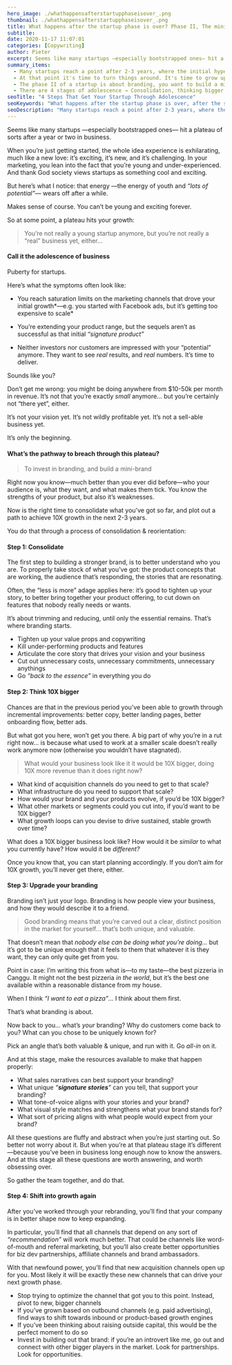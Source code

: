 ```yaml
---
hero_image: ./whathappensafterstartupphaseisover_.png
thumbnail: ./whathappensafterstartupphaseisover_.png
title: What happens after the startup phase is over? Phase II, The mini-brand
subtitle:
date: 2020-11-17 11:07:01
categories: [Copywriting]
author: Pieter
excerpt: Seems like many startups —especially bootstrapped ones— hit a plateau of sorts after a year or two in business.
summary_items:
  - Many startups reach a point after 2-3 years, where the initial hype is starting to cool.
  - At that point it's time to turn things around. It's time to grow up.
  - The phase II of a startup is about branding, you want to build a mini-brand
  - There are 4 stages of adolescence → Consolidation, thinking bigger, brand upgrading, growth.
seoTitle: "4 Steps That Get Your Startup Through Adolescence"
seoKeywords: "What happens after the startup phase is over, after the startup phase, mini-brand, Startup Through Adolescence"
seoDescription: "Many startups reach a point after 2-3 years, where the initial hype is starting to cool. At that point it's time to turn things around. It's time to grow up."
---
```


Seems like many startups —especially bootstrapped ones— hit a plateau of sorts after a year or two in business.

When you’re just getting started, the whole idea experience is exhilarating, much like a new love: it’s exciting, it’s new, and it’s challenging. In your marketing, you lean into the fact that you’re young and under-experienced. And thank God society views startups as something cool and exciting.

But here’s what I notice: that energy —the energy of youth and _“lots of potential”_— wears off after a while.

Makes sense of course.
You can’t be young and exciting forever.

So at some point, a plateau hits your growth:

<BlockQuote name="">
  You’re not really a young startup anymore, but you’re not really a “real”
  business yet, either...
</BlockQuote>

#### **Call it the adolescence of business**

Puberty for startups.

Here’s what the symptoms often look like:

- You reach saturation limits on the marketing channels that drove your initial growth*—e.g. you started with Facebook ads, but it’s getting too expensive to scale*
- You’re extending your product range, but the sequels aren’t as successful as that initial _“signature product”_

- Neither investors nor customers are impressed with your “potential” anymore. They want to see _real_ results, and _real_ numbers. It’s time to deliver.

Sounds like you?

Don’t get me wrong: you might be doing anywhere from $10-50k per month in revenue. It’s not that you’re exactly _small_ anymore… but you’re certainly not “there yet”, either.

It’s not your vision yet.
It’s not wildly profitable yet.
It’s not a sell-able business yet.

It’s only the beginning.

#### **What’s the pathway to breach through this plateau?**

<BlockQuote name="">To invest in branding, and build a mini-brand</BlockQuote>

Right now you know—much better than you ever did before—who your audience is, what they want, and what makes them tick. You know the strengths of your product, but also it’s weaknesses.

Now is the right time to consolidate what you’ve got so far, and plot out a path to achieve 10X growth in the next 2-3 years.

You do that through a process of consolidation & reorientation:

#### **Step 1: Consolidate**

The first step to building a stronger brand, is to better understand who you are. To properly take stock of what you’ve got: the product concepts that are working, the audience that’s responding, the stories that are resonating.

Often, the “less is more” adage applies here: it’s good to tighten up your story, to better bring together your product offering, to cut down on features that nobody really needs or wants.

It’s about trimming and reducing, until only the essential remains.
That’s where branding starts.

- Tighten up your value props and copywriting
- Kill under-performing products and features
- Articulate the core story that drives your vision and your business
- Cut out unnecessary costs, unnecessary commitments, unnecessary anythings
- Go _“back to the essence”_ in everything you do

#### **Step 2: Think 10X bigger**

Chances are that in the previous period you’ve been able to growth through incremental improvements: better copy, better landing pages, better onboarding flow, better ads.

But what got you here, won’t get you there.
A big part of why you’re in a rut right now… is because what used to work at a smaller scale doesn’t really work anymore now (otherwise you wouldn’t have stagnated).

<BlockQuote name="">
  What would your business look like it it would be 10X bigger, doing 10X more
  revenue than it does right now?
</BlockQuote>

- What kind of acquisition channels do you need to get to that scale?
- What infrastructure do you need to support that scale?
- How would your brand and your products evolve, if you’d be 10X bigger?
- What other markets or segments could you cut into, if you’d want to be 10X bigger?
- What growth loops can you devise to drive sustained, stable growth over time?

What does a 10X bigger business look like? How would it be _similar_ to what you currently have?
How would it be _different?_

Once you know that, you can start planning accordingly.
If you don’t aim for 10X growth, you’ll never get there, either.

#### **Step 3: Upgrade your branding**

Branding isn’t just your logo. Branding is how people view your business, and how they would describe it to a friend.

<BlockQuote name="">
  Good branding means that you’re carved out a clear, distinct position in the
  market for yourself… that’s both unique, and valuable.
</BlockQuote>

That doesn’t mean that _nobody else can be doing what you’re doing…_ but it’s got to be unique enough that it feels to them that whatever it is they want, they can only quite get from you.

Point in case: I’m writing this from what is—to my taste—the best pizzeria in Canggu. It might not the best pizzeria _in the world_, but it’s the best one available within a reasonable distance from my house.

When I think _“I want to eat a pizza”_… I think about them first.

That’s what branding is about.

Now back to you… what’s _your_ branding? Why do customers come back to you? What can you chose to be uniquely known for?

Pick an angle that’s both valuable & unique, and run with it.
Go _all-in_ on it.

And at this stage, make the resources available to make that happen properly:

- What sales narratives can best support your branding?
- What unique _“**signature stories**”_ can you tell, that support your branding?
- What tone-of-voice aligns with your stories and your brand?
- What visual style matches and strengthens what your brand stands for?
- What sort of pricing aligns with what people would expect from your brand?

All these questions are fluffy and abstract when you’re just starting out. So better not worry about it. But when you’re at that plateau stage it’s different—because you’ve been in business long enough now to know the answers. And at this stage all these questions are worth answering, and worth obsessing over.

So gather the team together, and do that.

#### **Step 4: Shift into growth again**

After you’ve worked through your rebranding, you’ll find that your company is in better shape now to keep expanding.

In particular, you’ll find that all channels that depend on any sort of _“recommendation”_ will work much better. That could be channels like word-of-mouth and referral marketing, but you’ll also create better opportunities for biz dev partnerships, affiliate channels and brand ambassadors.

With that newfound power, you’ll find that new acquisition channels open up for you. Most likely it will be exactly these new channels that can drive your next growth phase.

- Stop trying to optimize the channel that got you to this point. Instead, pivot to new, bigger channels
- If you’ve grown based on outbound channels (e.g. paid advertising), find ways to shift towards inbound or product-based growth engines
- If you’ve been thinking about raising outside capital, this would be the perfect moment to do so
- Invest in building out that brand: if you’re an introvert like me, go out and connect with other bigger players in the market. Look for partnerships. Look for opportunities.
